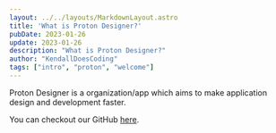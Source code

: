 ```yaml
---
layout: ../../layouts/MarkdownLayout.astro
title: 'What is Proton Designer?'
pubDate: 2023-01-26
update: 2023-01-26
description: "What is Proton Designer?"
author: "KendallDoesCoding"
tags: ["intro", "proton", "welcome"]
---
```


Proton Designer is a organization/app which aims to make application design and development faster. 

You can checkout our GitHub [here](https://github.com/ProtonDesigner).

